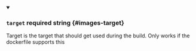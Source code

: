 
<details className="config-field" data-expandable="false" open>
<summary>

### `target` <span className="config-field-required" data-required="false">required</span> <span className="config-field-type">string</span> <span className="config-field-default"></span> <span className="config-field-enum"></span> {#images-target}

Target is the target that should get used during the build. Only works if the dockerfile supports this

</summary>



</details>
